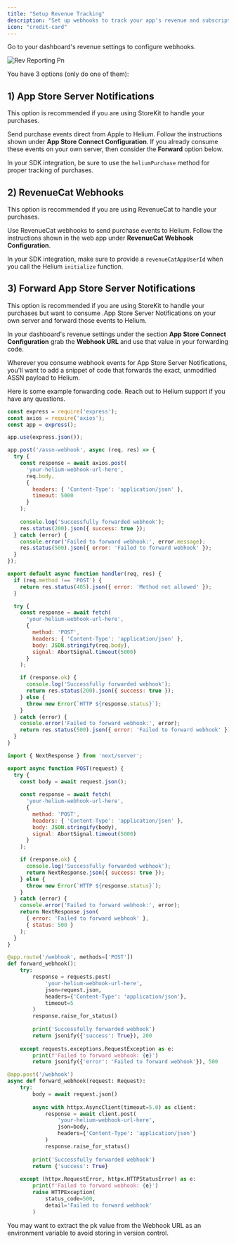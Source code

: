 ```yaml
---
title: "Setup Revenue Tracking"
description: "Set up webhooks to track your app's revenue and subscription events. This is important if you want Helium to display subscription, revenue, and other metrics!"
icon: "credit-card"
---
```


Go to your dashboard's revenue settings to configure webhooks.

![Rev Reporting Pn](/images/rev-reporting.png)

You have 3 options (only do one of them):

## 1) App Store Server Notifications

<Tip>
  This option is recommended if you are using StoreKit to handle your purchases.
</Tip>

Send purchase events direct from Apple to Helium. Follow the instructions shown under **App Store Connect Configuration**. If you already consume these events on your own server, then consider the **Forward** option below.

In your SDK integration, be sure to use the `heliumPurchase` method for proper tracking of purchases.

## 2) RevenueCat Webhooks

<Tip>
  This option is recommended if you are using RevenueCat to handle your purchases.
</Tip>

Use RevenueCat webhooks to send purchase events to Helium. Follow the instructions shown in the web app under **RevenueCat Webhook Configuration**.

In your SDK integration, make sure to provide a `revenueCatAppUserId` when you call the Helium `initialize` function.

## 3) Forward App Store Server Notifications

<Tip>
  This option is recommended if you are using StoreKit to handle your purchases but want to consume .App Store Server Notifications on your own server and forward those events to Helium.
</Tip>

In your dashboard's revenue settings under the section **App Store Connect Configuration** grab the **Webhook URL** and use that value in your forwarding code.

Wherever you consume webhook events for App Store Server Notifications, you'll want to add a snippet of code that forwards the exact, unmodified ASSN payload to Helium.

Here is some example forwarding code. Reach out to Helium support if you have any questions.

<CodeGroup>

```javascript Node/Express
const express = require('express');
const axios = require('axios');
const app = express();

app.use(express.json());

app.post('/assn-webhook', async (req, res) => {
  try {
    const response = await axios.post(
      'your-helium-webhook-url-here',
      req.body,
      {
        headers: { 'Content-Type': 'application/json' },
        timeout: 5000
      }
    );
    
    console.log('Successfully forwarded webhook');
    res.status(200).json({ success: true });
  } catch (error) {
    console.error('Failed to forward webhook:', error.message);
    res.status(500).json({ error: 'Failed to forward webhook' });
  }
});
```


```javascript Next.js Pages Router
export default async function handler(req, res) {
  if (req.method !== 'POST') {
    return res.status(405).json({ error: 'Method not allowed' });
  }

  try {
    const response = await fetch(
      'your-helium-webhook-url-here',
      {
        method: 'POST',
        headers: { 'Content-Type': 'application/json' },
        body: JSON.stringify(req.body),
        signal: AbortSignal.timeout(5000)
      }
    );

    if (response.ok) {
      console.log('Successfully forwarded webhook');
      return res.status(200).json({ success: true });
    } else {
      throw new Error(`HTTP ${response.status}`);
    }
  } catch (error) {
    console.error('Failed to forward webhook:', error);
    return res.status(500).json({ error: 'Failed to forward webhook' });
  }
}
```


```javascript Next.js App Router
import { NextResponse } from 'next/server';

export async function POST(request) {
  try {
    const body = await request.json();
    
    const response = await fetch(
      'your-helium-webhook-url-here',
      {
        method: 'POST',
        headers: { 'Content-Type': 'application/json' },
        body: JSON.stringify(body),
        signal: AbortSignal.timeout(5000)
      }
    );

    if (response.ok) {
      console.log('Successfully forwarded webhook');
      return NextResponse.json({ success: true });
    } else {
      throw new Error(`HTTP ${response.status}`);
    }
  } catch (error) {
    console.error('Failed to forward webhook:', error);
    return NextResponse.json(
      { error: 'Failed to forward webhook' },
      { status: 500 }
    );
  }
}
```


```python Python w/ Flask
@app.route('/webhook', methods=['POST'])
def forward_webhook():
    try:
        response = requests.post(
            'your-helium-webhook-url-here',
            json=request.json,
            headers={'Content-Type': 'application/json'},
            timeout=5
        )
        response.raise_for_status()
        
        print('Successfully forwarded webhook')
        return jsonify({'success': True}), 200
        
    except requests.exceptions.RequestException as e:
        print(f'Failed to forward webhook: {e}')
        return jsonify({'error': 'Failed to forward webhook'}), 500
```


```python Python w/ FastAPI
@app.post('/webhook')
async def forward_webhook(request: Request):
    try:
        body = await request.json()
        
        async with httpx.AsyncClient(timeout=5.0) as client:
            response = await client.post(
                'your-helium-webhook-url-here',
                json=body,
                headers={'Content-Type': 'application/json'}
            )
            response.raise_for_status()
        
        print('Successfully forwarded webhook')
        return {'success': True}
        
    except (httpx.RequestError, httpx.HTTPStatusError) as e:
        print(f'Failed to forward webhook: {e}')
        raise HTTPException(
            status_code=500,
            detail='Failed to forward webhook'
        )
```

</CodeGroup>

<Tip>
  You may want to extract the pk value from the Webhook URL as an environment variable to avoid storing in version control.
</Tip>